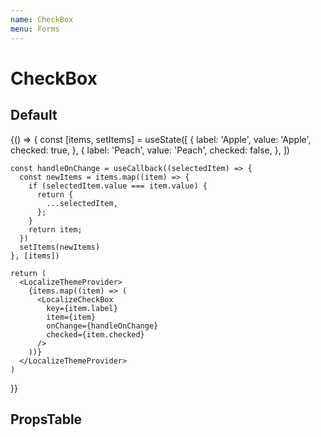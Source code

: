 ```yaml
---
name: CheckBox
menu: Forms
---
```



# CheckBox

## Default

<Playground>
  {() => {
    const [items, setItems] = useState([
      {
        label: 'Apple',
        value: 'Apple',
        checked: true,
      },
      {
        label: 'Peach',
        value: 'Peach',
        checked: false,
      },
    ])

    const handleOnChange = useCallback((selectedItem) => {
      const newItems = items.map((item) => {
        if (selectedItem.value === item.value) {
          return {
            ...selectedItem,
          };
        }
        return item;
      })
      setItems(newItems)
    }, [items])

    return (
      <LocalizeThemeProvider>
        {items.map((item) => (
          <LocalizeCheckBox
            key={item.label}
            item={item}
            onChange={handleOnChange}
            checked={item.checked}
          />
        ))}
      </LocalizeThemeProvider>
    )
  }}
</Playground>

## PropsTable

<Props of={LocalizeCheckBox} />
